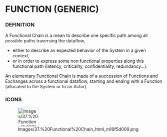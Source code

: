             
= FUNCTION (GENERIC) =
 
=== DEFINITION ===
 
A Functional Chain is a mean to describe one specific path among all possible paths traversing the dataflow,

 
* either to describe an expected behavior of the System in a given 	context,
* or in order to express some non functional properties along this 	functional path (latency, criticality, confidentiality, 	redundancy...).
 
An elementary Functional Chain is made of a succession of Functions and Exchanges across a functional dataflow, starting and ending with a Function (allocated to the System or to an Actor).

 
=== ICONS ===
 
[[Image:Images/37.%20Functional%20Chain_html_m16f5d009.png|68x60px]]

   